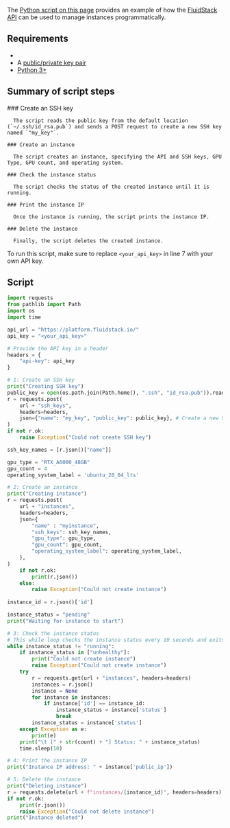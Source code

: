 The [Python script on this page](#script) provides an example of how the [FluidStack API](/api-reference) can be used to manage instances programmatically.

## Requirements
  - <Markdown src="../snippets/api-key.mdx" />
  - A [public/private key pair](/authentication#public-key)
  - [Python 3+](https://python.org)

## Summary of script steps

<Steps>
    ### Create an SSH key

      The script reads the public key from the default location (`~/.ssh/id_rsa.pub`) and sends a POST request to create a new SSH key named `"my_key"`.

    ### Create an instance

      The script creates an instance, specifying the API and SSH keys, GPU Type, GPU count, and operating system.

    ### Check the instance status

      The script checks the status of the created instance until it is running.

    ### Print the instance IP

      Once the instance is running, the script prints the instance IP.

    ### Delete the instance

      Finally, the script deletes the created instance.
</Steps>
 

<Tip>To run this script, make sure to replace `<your_api_key>` in line 7 with your own API key.</Tip>

## Script 

```python maxLines=30 title="Python"
import requests
from pathlib import Path
import os
import time

api_url = "https://platform.fluidstack.io/"
api_key = "<your_api_key>"

# Provide the API key in a header
headers = {
    "api-key": api_key
}

# 1: Create an SSH key
print("Creating SSH key")
public_key = open(os.path.join(Path.home(), ".ssh", "id_rsa.pub")).read().strip() # Read the public key from the home directory
r = requests.post(
    url + "ssh_keys",
    headers=headers,
    json={"name": "my_key", "public_key": public_key}, # Create a new SSH key with the name "my_key", using the provided public key
)
if not r.ok:
    raise Exception("Could not create SSH key")

ssh_key_names = [r.json()["name"]]

gpu_type = "RTX_A6000_48GB"
gpu_count = 4
operating_system_label = 'ubuntu_20_04_lts'

# 2: Create an instance 
print("Creating instance")
r = requests.post(
    url + "instances",
    headers=headers,
    json={
        "name" : "myinstance",
        "ssh_keys": ssh_key_names,
        "gpu_type": gpu_type,
        "gpu_count": gpu_count,
        "operating_system_label": operating_system_label,
    },
)
	if not r.ok:
	    print(r.json())
	else:
		raise Exception("Could not create instance")
	
instance_id = r.json()['id']

instance_status = "pending"
print("Waiting for instance to start")

# 3: Check the instance status
# This while loop checks the instance status every 10 seconds and exits when the status is "running"
while instance_status != "running":
    if instance_status in ["unhealthy"]:
        print("Could not create instance")
        raise Exception("Could not create instance")
    try
        r = requests.get(url + "instances", headers=headers)
        instances = r.json()
        instance = None
        for instance in instances:
            if instance['id'] == instance_id:
                instance_status = instance['status']
                break
        instance_status = instance['status']
    except Exception as e:
        print(e)
    print("\t [" + str(count) + "] Status: " + instance_status)
    time.sleep(10)

# 4: Print the instance IP
print("Instance IP address: " + instance['public_ip'])

# 5: Delete the instance
print("Deleting instance")
r = requests.delete(url + f"instances/{instance_id}", headers=headers)
if not r.ok:
    print(r.json())
    raise Exception("Could not delete instance")
print("Instance deleted")

```
